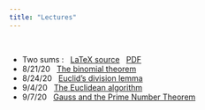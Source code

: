 ```yaml
---
title: "Lectures"
---
```


<br>

- Two sums : &nbsp; [LaTeX source](lectures/twosums.tex) &nbsp; [PDF](lectures/twosums.pdf)
- 8/21/20 &nbsp; [The binomial theorem](lectures/binomthm.pdf)
- 8/24/20 &nbsp; [Euclid's division lemma](lectures/divlemma.pdf)
- 9/4/20 &nbsp; [The Euclidean algorithm](lectures/euclidean-algorithm.pdf)
- 9/7/20 &nbsp; [Gauss and the Prime Number Theorem](lectures/gauss-pnt.pdf)

